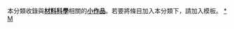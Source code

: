 {{Catnav|頁面分類|人类社会|科技|工程技术|材料科學}}
{{Catnav|頁面分類|人类社会|知識|科技|工程技术|材料科學}}
{{hiddencat}}
{{WPSS-cat}}
本分類收錄與'''[[材料科學|材料科學]]'''相關的'''[[Wikipedia:小作品|小作品]]'''。若要將條目加入本分類下，請加入'''{{tl|Material-stub}}'''模板。
[[category:材料科學|*]]
[[category:科學小作品|M]]